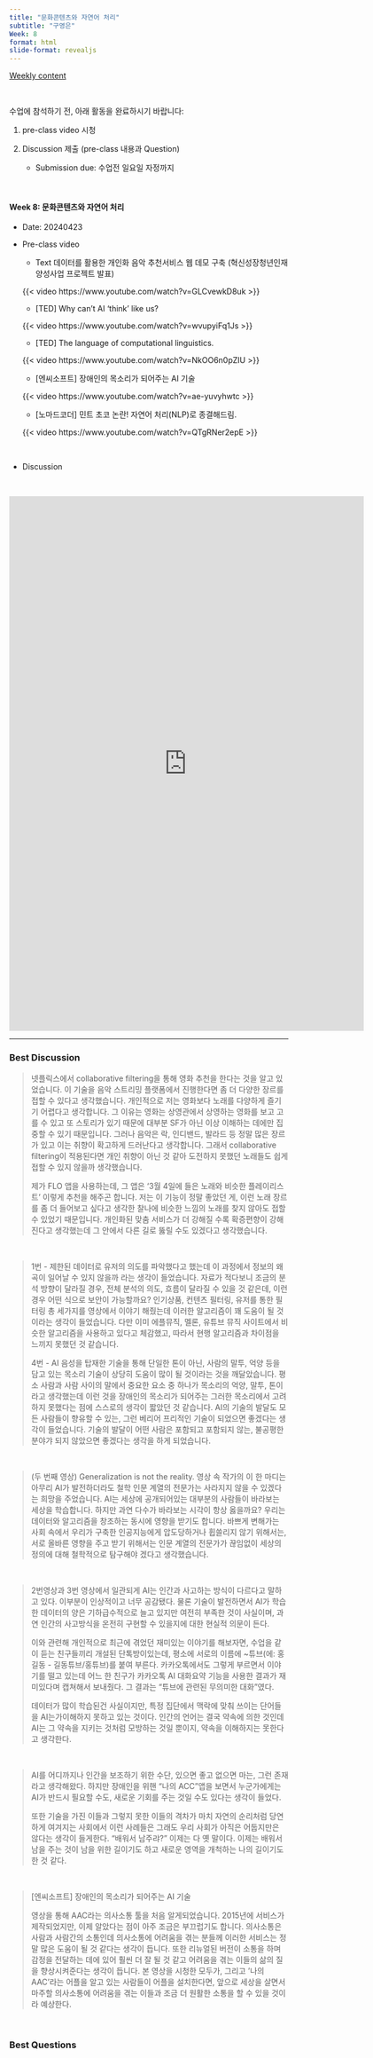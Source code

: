 ```yaml
---
title: "문화콘텐츠와 자연어 처리"
subtitle: "구영은" 
Week: 8
format: html
slide-format: revealjs
---
```


[Weekly content](https://changjunlee.com/teaching/cul_tech_101/weekly_2/)

<br>

수업에 참석하기 전, 아래 활동을 완료하시기 바랍니다:

1.  pre-class video 시청

2.  Discussion 제출 (pre-class 내용과 Question)

    -   Submission due: 수업전 일요일 자정까지

<br>

#### **Week 8: 문화콘텐츠와 자연어 처리**

-   Date: 20240423

-   Pre-class video

    -   Text 데이터를 활용한 개인화 음악 추천서비스 웹 데모 구축 (혁신성장청년인재양성사업 프로젝트 발표)

    {{< video https://www.youtube.com/watch?v=GLCvewkD8uk >}}

    -   \[TED\] Why can't AI 'think' like us?

    {{< video https://www.youtube.com/watch?v=wvupyiFq1Js >}}

    -   \[TED\] The language of computational linguistics.

    {{< video https://www.youtube.com/watch?v=NkOO6n0pZIU >}}

    -   \[엔씨소프트\] 장애인의 목소리가 되어주는 AI 기술

    {{< video https://www.youtube.com/watch?v=ae-yuvyhwtc >}}

    -   \[노마드코더\] 민트 초코 논란! 자연어 처리(NLP)로 종결해드림.

    {{< video https://www.youtube.com/watch?v=QTgRNer2epE >}}

<br>

-   Discussion

<br>

<iframe src="https://docs.google.com/forms/d/e/1FAIpQLSf3C0wOA_iO7biU5IN2K2jTAGuXBvqUnMboit4bmUjoo-4Q9g/viewform?embedded=true" width="640" height="964" frameborder="0" marginheight="0" marginwidth="0">

로드 중…

</iframe>

------------------------------------------------------------------------

### Best Discussion

> 넷플릭스에서 collaborative filtering을 통해 영화 추천을 한다는 것을 알고 있었습니다. 이 기술을 음악 스트리밍 플랫폼에서 진행한다면 좀 더 다양한 장르를 접할 수 있다고 생각했습니다. 개인적으로 저는 영화보다 노래를 다양하게 즐기기 어렵다고 생각합니다. 그 이유는 영화는 상영관에서 상영하는 영화를 보고 고를 수 있고 또 스토리가 있기 때문에 대부분 SF가 아닌 이상 이해하는 데에만 집중할 수 있기 때문입니다. 그러나 음악은 락, 인디밴드, 발라드 등 정말 많은 장르가 있고 이는 취향이 확고하게 드러난다고 생각합니다. 그래서 collaborative filtering이 적용된다면 개인 취향이 아닌 것 같아 도전하지 못했던 노래들도 쉽게 접할 수 있지 않을까 생각했습니다.
>
> 제가 FLO 앱을 사용하는데, 그 앱은 '3월 4일에 들은 노래와 비슷한 플레이리스트' 이렇게 추천을 해주곤 합니다. 저는 이 기능이 정말 좋았던 게, 이런 노래 장르를 좀 더 들어보고 싶다고 생각한 찰나에 비슷한 느낌의 노래를 찾지 않아도 접할 수 있었기 때문입니다. 개인화된 맞춤 서비스가 더 강해질 수록 확증편향이 강해진다고 생각했는데 그 안에서 다른 길로 뚫릴 수도 있겠다고 생각했습니다.

<br>

> 1번 - 제한된 데이터로 유저의 의도를 파악했다고 했는데 이 과정에서 정보의 왜곡이 일어날 수 있지 않을까 라는 생각이 들었습니다. 자료가 적다보니 조금의 분석 방향이 달라질 경우, 전체 분석의 의도, 흐름이 달라질 수 있을 것 같은데, 이런 경우 어떤 식으로 보안이 가능할까요? 인기상품, 컨텐츠 필터링, 유저를 통한 필터링 총 세가지를 영상에서 이야기 해줬는데 이러한 알고리즘이 꽤 도움이 될 것이라는 생각이 들었습니다. 다만 이미 에플뮤직, 멜론, 유튜브 뮤직 사이트에서 비슷한 알고리즘을 사용하고 있다고 체감했고, 따라서 현행 알고리즘과 차이점을 느끼지 못했던 것 같습니다.
>
> 4번 - AI 음성을 탑재한 기술을 통해 단일한 톤이 아닌, 사람의 말투, 억양 등을 담고 있는 목소리 기술이 상당히 도움이 많이 될 것이라는 것을 깨달았습니다. 평소 사람과 사람 사이의 말에서 중요한 요소 중 하나가 목소리의 억양, 말투, 톤이라고 생각했는데 이런 것을 장애인의 목소리가 되어주는 그러한 목소리에서 고려하지 못했다는 점에 스스로의 생각이 짧았던 것 같습니다. AI의 기술의 발달도 모든 사람들이 향유할 수 있는, 그런 베리어 프리적인 기술이 되었으면 좋겠다는 생각이 들었습니다. 기술의 발달이 어떤 사람은 포함되고 포함되지 않는, 불공평한 분야갸 되지 않았으면 좋겠다는 생각을 하게 되었습니다.

<br>

> (두 번째 영상) Generalization is not the reality. 영상 속 작가의 이 한 마디는 아무리 AI가 발전하더라도 철학 인문 계열의 전문가는 사라지지 않을 수 있겠다는 희망을 주었습니다. AI는 세상에 공개되어있는 대부분의 사람들이 바라보는 세상을 학습합니다. 하지만 과연 다수가 바라보는 시각이 항상 옳을까요? 우리는 데이터와 알고리즘을 창조하는 동시에 영향을 받기도 합니다. 바쁘게 변해가는 사회 속에서 우리가 구축한 인공지능에게 압도당하거나 휩쓸리지 않기 위해서는, 서로 올바른 영향을 주고 받기 위해서는 인문 계열의 전문가가 끊임없이 세상의 정의에 대해 철학적으로 탐구해야 겠다고 생각했습니다.

<br>

> 2번영상과 3번 영상에서 일관되게 AI는 인간과 사고하는 방식이 다르다고 말하고 있다. 이부분이 인상적이고 너무 공감됐다. 물론 기술이 발전하면서 AI가 학습한 데이터의 양은 기하급수적으로 늘고 있지만 여전히 부족한 것이 사실이며, 과연 인간의 사고방식을 온전히 구현할 수 있을지에 대한 현실적 의문이 든다.
>
> 이와 관련해 개인적으로 최근에 겪었던 재미있는 이야기를 해보자면, 수업을 같이 듣는 친구들끼리 개설된 단톡방이있는데, 평소에 서로의 이름에 \~튜브(에: 홍길동 - 길동튜브/홍튜브)를 붙여 부른다. 카카오톡에서도 그렇게 부르면서 이야기를 떨고 있는데 어느 한 친구가 카카오톡 AI 대화요약 기능을 사용한 결과가 재미있다며 캡쳐해서 보내줬다. 그 결과는 “튜브에 관련된 무의미한 대화”였다.
>
> 데이터가 많이 학습된건 사실이지만, 특정 집단에서 맥락에 맞춰 쓰이는 단어들을 AI는가이해하지 못하고 있는 것이다. 인간의 언어는 결국 약속에 의한 것인데 AI는 그 약속을 지키는 것처럼 모방하는 것일 뿐이지, 약속을 이해하지는 못한다고 생각한다.

<br>

> AI를 어디까지나 인간을 보조하기 위한 수단, 있으면 좋고 없으면 마는, 그런 존재라고 생각해왔다. 하지만 장애인을 위핸 “나의 ACC”앱을 보면서 누군가에게는 AI가 반드시 필요할 수도, 새로운 기회를 주는 것일 수도 있다는 생각이 들었다.
>
> 또한 기술을 가진 이들과 그렇지 못한 이들의 격차가 마치 자연의 순리처럼 당연하게 여겨지는 사회에서 이런 사례들은 그래도 우리 사회가 아직은 어둡지만은 않다는 생각이 들게한다. “배워서 남주랴?” 이제는 다 옛 말이다. 이제는 배워서 남을 주는 것이 남을 위한 길이기도 하고 새로운 영역을 개척하는 나의 길이기도 한 것 같다.

<br>

> \[엔씨소프트\] 장애인의 목소리가 되어주는 AI 기술
>
> 영상을 통해 AAC라는 의사소통 툴을 처음 알게되었습니다. 2015년에 서비스가 제작되었지만, 이제 알았다는 점이 아주 조금은 부끄럽기도 합니다. 의사소통은 사람과 사람간의 소통인데 의사소통에 어려움을 겪는 분들께 이러한 서비스는 정말 많은 도움이 될 것 같다는 생각이 듭니다. 또한 리뉴얼된 버전이 소통을 하며 감정을 전달하는 데에 있어 훨씬 더 잘 될 것 같고 어려움을 겪는 이들의 삶의 질을 향상시켜준다는 생각이 듭니다. 본 영상을 시청한 모두가, 그리고 '나의 AAC'라는 어플을 알고 있는 사람들이 어플을 설치한다면, 앞으로 세상을 살면서 마주할 의사소통에 어려움을 겪는 이들과 조금 더 원활한 소통을 할 수 있을 것이라 예상한다.

<br>

### Best Questions
